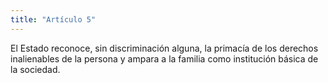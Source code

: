 ```yaml
---
title: "Artículo 5"
---
```


El Estado reconoce, sin discriminación alguna, la primacía de los derechos inalienables de la persona y ampara a la familia como
institución básica de la sociedad.